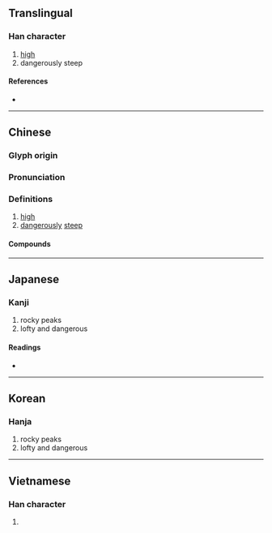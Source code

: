 {{character info/new}}
==Translingual==

===Han character===
{{Han char|rn=46|rad=山|as=08|sn=11|four=22408|canj=UYOJ|ids=⿱山卒}}

# [[high]]
# dangerously steep

====References====
* {{Han ref|kx=0314.030|dkj=08175|dj=0614.200|hdz=10782.090|uh=5D12|ud=23826|bh=D541|bd=54593}}

----

==Chinese==
{{zh-forms}}

===Glyph origin===
{{Han etym}}

===Pronunciation===
{{zh-pron
|m=zú
|c=zeot1,zyut3
|mc=y
|oc=y
|ma=
|cat=a
}}

===Definitions===
{{zh-hanzi}}

# [[high]]
# [[dangerously]] [[steep]]

====Compounds====
{{zh-der|廧崒|嵂崒|崒兀|崒嵂}}

----

==Japanese==

===Kanji===
{{ja-kanji|grade=|rs=山08}}

# rocky peaks
# lofty and dangerous

====Readings====
* {{ja-readings|on=[[しゅつ]] (shutsu), [[しゅち]] (shuchi), [[そつ]] (sotsu), [[ぞち]] (zochi), [[すい]] (sui)|kun=[[けわしい]] (kewashii)}}

----

==Korean==

===Hanja===
{{ko-hanja|hangeul=췌|eumhun=|rv=chwe|mr=ch'we|y=chwey}}

# rocky peaks
# lofty and dangerous

----

==Vietnamese==

===Han character===
{{vi-hantu|[[chót]], [[tốt]]|rs=山08}}

# {{rfdef|vi|sort=山08}}